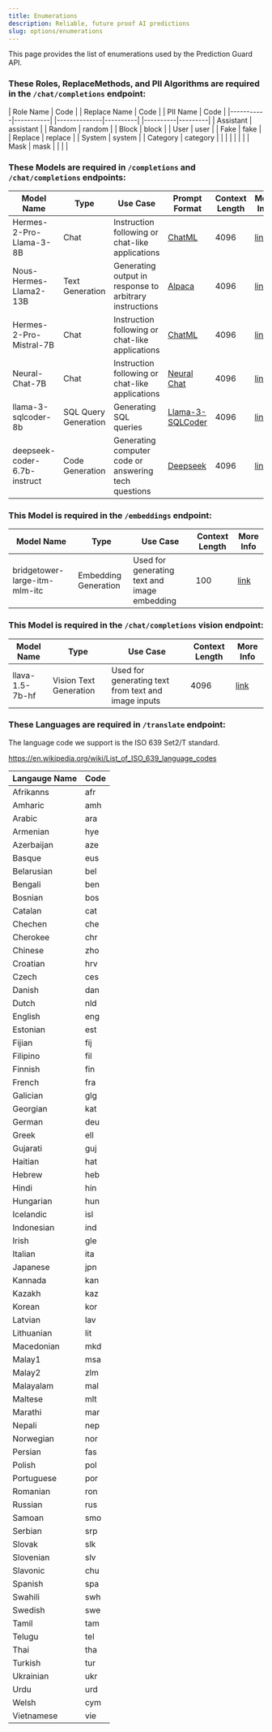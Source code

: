 ```yaml
---
title: Enumerations
description: Reliable, future proof AI predictions
slug: options/enumerations
---
```


This page provides the list of enumerations used by the Prediction Guard API.

### These Roles, ReplaceMethods, and PII Algorithms are required in the `/chat/completions` endpoint:

| Role Name | Code      |    | Replace Name | Code     |    | PII Name | Code    |
|-----------|-----------|    |--------------|----------|    |----------|---------|
| Assistant | assistant |    | Random       | random   |    | Block    | block   |
| User      | user      |    | Fake         | fake     |    | Replace  | replace |
| System    | system    |    | Category     | category |    |          |         | 
|           |           |    | Mask         | mask     |    |          |         | 

### These Models are required in `/completions` and `/chat/completions` endpoints:

| Model Name                   | Type                 | Use Case                                                | Prompt Format                                 | Context Length | More Info                                                               |
| ---------------------------- | -------------------- | ------------------------------------------------------- | --------------------------------------------- | -------------- | ----------------------------------------------------------------------- |
| Hermes-2-Pro-Llama-3-8B      | Chat                 | Instruction following or chat-like applications         | [ChatML](prompts#chatml)                      | 4096           | [link](https://huggingface.co/NousResearch/Hermes-2-Pro-Llama-3-8B)     |
| Nous-Hermes-Llama2-13B       | Text Generation      | Generating output in response to arbitrary instructions | [Alpaca](prompts#alpaca)                      | 4096           | [link](https://huggingface.co/NousResearch/Nous-Hermes-Llama2-13b)      |
| Hermes-2-Pro-Mistral-7B      | Chat                 | Instruction following or chat-like applications         | [ChatML](prompts#chatml)                      | 4096           | [link](https://huggingface.co/NousResearch/Hermes-2-Pro-Mistral-7B)     |
| Neural-Chat-7B               | Chat                 | Instruction following or chat-like applications         | [Neural Chat](prompts#neural-chat)            | 4096           | [link](https://huggingface.co/Intel/neural-chat-7b-v3-1)                |
| llama-3-sqlcoder-8b          | SQL Query Generation | Generating SQL queries                                  | [Llama-3-SQLCoder](prompts#llama-3-sqlcoder)  | 4096           | [link](https://huggingface.co/defog/llama-3-sqlcoder-8b)                |
| deepseek-coder-6.7b-instruct | Code Generation      | Generating computer code or answering tech questions    | [Deepseek](prompts#deepseek)                  | 4096           | [link](https://huggingface.co/deepseek-ai/deepseek-coder-6.7b-instruct) |

### This Model is required in the `/embeddings` endpoint:

| Model Name                        | Type                  | Use Case                                        | Context Length | More Info                                                                     |
| --------------------------------- | --------------------- | ----------------------------------------------- | -------------- | ----------------------------------------------------------------------------- |
| bridgetower-large-itm-mlm-itc     | Embedding Generation  | Used for generating text and image embedding    | 100            | [link](https://huggingface.co/BridgeTower/bridgetower-large-itm-mlm-itc)      |

### This Model is required in the `/chat/completions` vision endpoint:

| Model Name                        | Type                    | Use Case                                               | Context Length  | More Info                                                    |
| --------------------------------- | ----------------------- | ------------------------------------------------------ | --------------- | ------------------------------------------------------------ |
| llava-1.5-7b-hf                   | Vision Text Generation  | Used for generating text from text and image inputs    | 4096            | [link](https://huggingface.co/llava-hf/llava-1.5-7b-hf)      |

### These Languages are required in `/translate` endpoint:

The language code we support is the ISO 639 Set2/T standard.

https://en.wikipedia.org/wiki/List_of_ISO_639_language_codes

| Langauge Name | Code |
|---------------|------|
| Afrikanns     |  afr |
| Amharic       |  amh |
| Arabic        |  ara |
| Armenian      |  hye |
| Azerbaijan    |  aze |
| Basque        |  eus |
| Belarusian    |  bel |
| Bengali       |  ben |
| Bosnian       |  bos |
| Catalan       |  cat |
| Chechen       |  che |
| Cherokee      |  chr |
| Chinese       |  zho |
| Croatian      |  hrv |
| Czech         |  ces |
| Danish        |  dan |
| Dutch         |  nld |
| English       |  eng |
| Estonian      |  est |
| Fijian        |  fij |
| Filipino      |  fil |
| Finnish       |  fin |
| French        |  fra |
| Galician      |  glg |
| Georgian      |  kat |
| German        |  deu |
| Greek         |  ell |
| Gujarati      |  guj |
| Haitian       |  hat |
| Hebrew        |  heb |
| Hindi         |  hin |
| Hungarian     |  hun |
| Icelandic     |  isl |
| Indonesian    |  ind |
| Irish         |  gle |
| Italian       |  ita |
| Japanese      |  jpn |
| Kannada       |  kan |
| Kazakh        |  kaz |
| Korean        |  kor |
| Latvian       |  lav |
| Lithuanian    |  lit |
| Macedonian    |  mkd |
| Malay1        |  msa |
| Malay2        |  zlm |
| Malayalam     |  mal |
| Maltese       |  mlt |
| Marathi       |  mar |
| Nepali        |  nep |
| Norwegian     |  nor |
| Persian       |  fas |
| Polish        |  pol |
| Portuguese    |  por |
| Romanian      |  ron |
| Russian       |  rus |
| Samoan        |  smo |
| Serbian       |  srp |
| Slovak        |  slk |
| Slovenian     |  slv |
| Slavonic      |  chu |
| Spanish       |  spa |
| Swahili       |  swh |
| Swedish       |  swe |
| Tamil         |  tam |
| Telugu        |  tel |
| Thai          |  tha |
| Turkish       |  tur |
| Ukrainian     |  ukr |
| Urdu          |  urd |
| Welsh         |  cym |
| Vietnamese    |  vie |